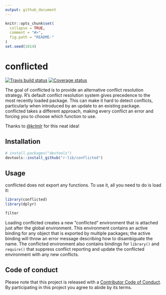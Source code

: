 ```yaml
---
output: github_document
---
```


<!-- README.md is generated from README.Rmd. Please edit that file -->

```r
knitr::opts_chunk$set(
  collapse = TRUE,
  comment = "#>",
  fig.path = "README-"
)
set.seed(1014)
```

# conflicted

[![Travis build status](https://travis-ci.org/r-lib/conflicted.svg?branch=master)](https://travis-ci.org/r-lib/conflicted)
[![Coverage status](https://codecov.io/gh/r-lib/conflicted/branch/master/graph/badge.svg)](https://codecov.io/github/r-lib/conflicted?branch=master)

The goal of conflicted is to provide an alternative conflict resolution strategy. R's default conflict resolution system gives precedence to the most recently loaded package. This can make it hard to detect conflicts, particularly when introduced by an update to an existing package. conflicted takes a different approach, making every conflict an error and forcing you to choose which function to use.

Thanks to [\@krlmlr](https://github.com/krlmlr) for this neat idea!

## Installation

```r
# install.packages("devtools")
devtools::install_github("r-lib/conflicted")
```

## Usage

conflicted does not export any functions. To use it, all you need to do is load it:

```r
library(conflicted)
library(dplyr)

filter
```

Loading conflicted creates a new "conflicted" environment that is attached just after the global environment. This environment contains an active binding for any object that is exported by multiple packages; the active binding will throw an error message describing how to disambiguate the name. The conflicted environment also contains bindings for `library()` and `require()` that suppress conflict reporting and update the conflicted environment with any new conflicts.

## Code of conduct

Please note that this project is released with a [Contributor Code of Conduct](CODE_OF_CONDUCT.md).
By participating in this project you agree to abide by its terms.
